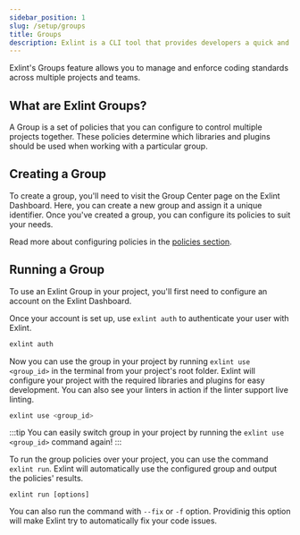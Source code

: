 ```yaml
---
sidebar_position: 1
slug: /setup/groups
title: Groups
description: Exlint is a CLI tool that provides developers a quick and efficient application of multiple coding rule policies in multiple projects
---
```



Exlint's Groups feature allows you to manage and enforce coding standards across multiple projects and teams.

## What are Exlint Groups?

A Group is a set of policies that you can configure to control multiple projects together. These policies determine which libraries and plugins should be used when working with a particular group.

## Creating a Group

To create a group, you'll need to visit the Group Center page on the Exlint Dashboard. Here, you can create a new group and assign it a unique identifier.
Once you've created a group, you can configure its policies to suit your needs.

Read more about configuring policies in the [policies section](/setup/policies).

## Running a Group

To use an Exlint Group in your project, you'll first need to configure an account on the Exlint Dashboard.

Once your account is set up, use `exlint auth` to authenticate your user with Exlint.

```bash
exlint auth
```

Now you can use the group in your project by running `exlint use <group_id>` in the terminal from your project's root folder.
Exlint will configure your project with the required libraries and plugins for easy development. You can also see your linters in action if the linter support live linting.

```bash
exlint use <group_id>
```

:::tip
You can easily switch group in your project by running the `exlint use <group_id>` command again!
:::

To run the group policies over your project, you can use the command `exlint run`. Exlint will automatically use the configured group and output the policies' results.

    exlint run [options]

You can also run the command with `--fix` or `-f` option. Providinig this option will make Exlint try to automatically fix your code issues.
